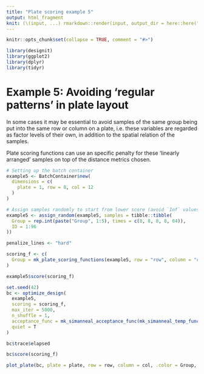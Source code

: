 ```yaml
---
title: "Plate scoring example 5"
output: html_fragment
knit: (\(input, ...) rmarkdown::render(input, output_dir = here::here("vignettes/cached")))
---  
```


```r
knitr::opts_chunk$set(collapse = TRUE, comment = "#>")
```

```r
library(designit)
library(ggplot2)
library(dplyr)
library(tidyr)
```

# Example 5: Avoiding 'regular patterns' in plate layout

In some cases it may be essential to avoid samples of the same group being put
into the same row or column on a plate, i.e. these variables are regarded as
factor levels of their own, in addition to the spatial relation of the samples.

Plate scoring functions can use an specific penalty for these
'linearly arranged' samples on top of the distance metrics chosen. 

```r
# Setting up the batch container
example5 <- BatchContainer$new(
  dimensions = c(
    plate = 1, row = 8, col = 12
  )
)

# Assign samples randomly to start from lower score (avoid `Inf` values when doing the 'hard' penalization)
example5 <- assign_random(example5, samples = tibble::tibble(
  Group = rep.int(paste("Group", 1:5), times = c(8, 8, 8, 8, 64)),
  ID = 1:96
))

penalize_lines <- "hard"

scoring_f <- c(
  Group = mk_plate_scoring_functions(example5, row = "row", column = "col", group = "Group", p = 2, penalize_lines = penalize_lines)
)

example5$score(scoring_f)
```

```r
set.seed(42)
bc <- optimize_design(
  example5,
  scoring = scoring_f,
  max_iter = 5000,
  n_shuffle = 1,
  acceptance_func = mk_simanneal_acceptance_func(mk_simanneal_temp_func(T0 = 500, alpha = 0.1)),
  quiet = T
)
```

```r
bc$trace$elapsed

bc$score(scoring_f)

plot_plate(bc, plate = plate, row = row, column = col, .color = Group, title = stringr::str_c("Line penalization: ", penalize_lines))
```

